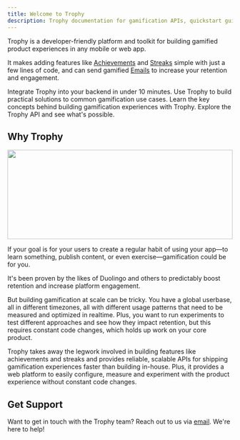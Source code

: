 ```yaml
---
title: Welcome to Trophy
description: Trophy documentation for gamification APIs, quickstart guides and tutorials.
---
```


Trophy is a developer-friendly platform and toolkit for building gamified product experiences in any mobile or web app.

It makes adding features like [Achievements](/platform/achievements) and [Streaks](/platform/streaks) simple with just a few lines of code, and can send gamified [Emails](/platform/emails) to increase your retention and engagement.

<CardGroup>
  <Card
    title="Quick Start"
    icon="circle-play"
    href="/getting-started/quickstart"
  >
    Integrate Trophy into your backend in under 10 minutes.
  </Card>
  <Card title="Guides" icon="rocket" href="/guides">
    Use Trophy to build practical solutions to common gamification use cases.
  </Card>
  <Card title="Platform" icon="box" href="/platform">
    Learn the key concepts behind building gamification experiences with Trophy.
  </Card>
  <Card title="API Reference" icon="code" href="/api-reference">
    Explore the Trophy API and see what's possible.
  </Card>
</CardGroup>

## Why Trophy

<Frame>
  <img height="200" width="100%" noZoom src="../assets/og.png" />
</Frame>

If your goal is for your users to create a regular habit of using your app—to learn something, publish content, or even exercise—gamification could be for you.

It's been proven by the likes of Duolingo and others to predictably boost retention and increase platform engagement.

But building gamification at scale can be tricky. You have a global userbase, all in different timezones, all with different usage patterns that need to be measured and optimized in realtime. Plus, you want to run experiments to test different approaches and see how they impact retention, but this requires constant code changes, which holds up work on your core product.

Trophy takes away the legwork involved in building features like achievements and streaks and provides reliable, scalable APIs for shipping gamification experiences faster than building in-house. Plus, it provides a web platform to easily configure, measure and experiment with the product experience without constant code changes.

## Get Support

Want to get in touch with the Trophy team? Reach out to us via [email](mailto:support@trophy.so). We're here to help!
